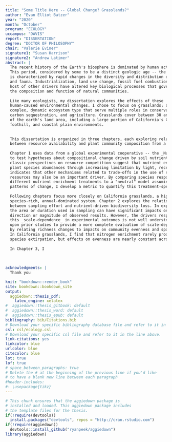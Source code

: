 ```yaml
---
title: "Some Title Here -- Global Change? Grasslands?"
author: "Evan Elliot Batzer"
year: "2020"
month: "October"
program: "ECOLOGY"
uccampus: "DAVIS"
report: "DISSERTATION"
degree: "DOCTOR OF PHILOSOPHY"
chair: "Valerie Eviner"
signature1: "Susan Harrison"
signature2: "Andrew Latimer"
abstract: |
  The recent history of the Earth's biosphere is dominated by human activity.
  This period, considered by some to be a distinct geologic age -- the _Anthropocene_ --
  is characterized by rapid changes in the diversity and distribution of both flora 
  and fauna. Industrialization, land use change, fossil fuel combustion, and a 
  host of other drivers have altered key biological processes that govern
  the composition and function of natural communities.
  
  Like many ecologists, my dissertation explores the effects of these
  human-caused environmental changes. I chose to focus on grasslands; a highly 
  complex, dynamic ecosystem type that serve multiple roles in conservation,
  carbon sequestration, and agriculture. Grasslands cover between 30 and 40 percent
  of the earth's land area, including a large portion of California's Central Valley,
  foothill, and coastal plain environments.
  
  
  This dissertation is organized in three chapters, each exploring relationships
  between resource availability and plant community composition from a different perspective.
  
  Chapter 1 uses data from a global experimental cooperative -- the _Nutrient Network_ --
  to test hypotheses about compositional change driven by soil nutrient enrichment. While 
  classic perspectives on resource competition suggest that nutrient enrichment controls
  plant species abundances through increasing limitation by light, recent experimental evidence
  indicates that other mechanisms related to trade-offs in the use of specific soil 
  resources may also be an important driver. By comparing species responses following
  different nutrient enrichment treatments to a "neutral" model assuming identical
  patterns of change, I develop a metric to quantify this treatment-specific variation.
  
  Following chapters focus more closely on California grasslands, a highly dynamic, 
  species-rich, annual-dominated system. Chapter 2 explores the relationship
  between sampling effort and nutrient-driven biodiversity loss. In experimental studies,
  the area or duration used in sampling can have significant impacts on the 
  direction or magnitude of observed results. However, the drivers responsible for
  this _scale-dependence_ in experimental outcomes is not well understood. I expand
  upon prior studies to provide a more complete evaluation of scale-dependent effects
  by relating richness changes to impacts on community evenness and spatial distribution.
  In California grasslands, I find that nitrogen enrichment rarely produces large-scale
  species extirpation, but effects on evenness are nearly constant across sampling areas.
  
  In Chapter 3, I 
  
  
  
acknowledgments: |
  Thank you

knit: "bookdown::render_book"
site: bookdown::bookdown_site
output: 
  aggiedown::thesis_pdf: 
    latex_engine: xelatex
#  aggiedown::thesis_gitbook: default
#  aggiedown::thesis_word: default
#  aggiedown::thesis_epub: default
bibliography: bib/Citations.bib
# Download your specific bibliography database file and refer to it in the line above.
csl: csl/ecology.csl
# Download your specific csl file and refer to it in the line above.
link-citations: yes
linkcolor: blue
urlcolor: blue
citecolor: blue
lot: true
lof: true
# space_between_paragraphs: true
# Delete the # at the beginning of the previous line if you'd like
# to have a blank new line between each paragraph
#header-includes:
#- \usepackage{tikz}
---
```


<!--
Above is the YAML (YAML Ain't Markup Language) header that includes a lot of metadata used to produce the document.  Be careful with spacing in this header!

If you'd like to include a comment that won't be produced in your resulting file enclose it in a block like this.
-->

<!--
If you receive a duplicate label error after knitting, make sure to delete the index.Rmd file and then knit again.
-->

```r
# This chunk ensures that the aggiedown package is
# installed and loaded. This aggiedown package includes
# the template files for the thesis.
if(!require(devtools))
  install.packages("devtools", repos = "http://cran.rstudio.com")
if(!require(aggiedown))
  devtools::install_github("ryanpeek/aggiedown")
library(aggiedown)
```

